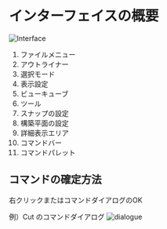 # インターフェイスの概要

![Interface](./img/interface.png)

1. ファイルメニュー
2. アウトライナー
3. 選択モード
4. 表示設定
5. ビューキューブ
6. ツール
7. スナップの設定
8. 構築平面の設定
9. 詳細表示エリア
10. コマンドバー
11. コマンドパレット

## コマンドの確定方法

右クリックまたはコマンドダイアログのOK

例）Cut のコマンドダイアログ
![dialogue](./img/dialogue.png)




